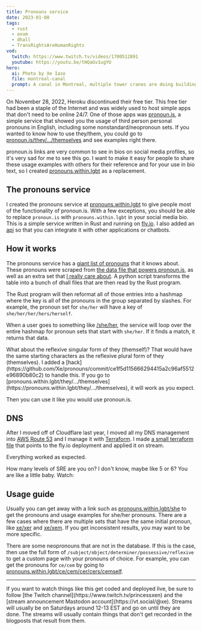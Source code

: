 ```yaml
---
title: Pronouns service
date: 2023-01-08
tags:
  - rust
  - axum
  - dhall
  - TransRightsAreHumanRights
vod:
  twitch: https://www.twitch.tv/videos/1700512891
  youtube: https://youtu.be/tHQaGv1ugYU
hero:
  ai: Photo by Xe Iaso
  file: montreal-canal
  prompt: A canal in Montreal, multiple tower cranes are doing building work of some kind.
---
```


On November 28, 2022, Heroku discontinued their free tier. This free tier had
been a staple of the Internet and was widely used to host simple apps that don't
need to be online 24/7. One of those apps was
[pronoun.is](https://web.archive.org/web/20210830180439/https://pronoun.is/), a
simple service that showed you the usage of third person personal pronouns in
English, including some nonstandard/neopronoun sets. If you wanted to know how
to use they/them, you could go to
[pronoun.is/they/.../themselves](https://web.archive.org/web/20210830180512/https://pronoun.is/they/.../themselves)
and see examples right there.

pronoun.is links are very common to see in bios on social media profiles, so
it's very sad for me to see this go. I want to make it easy for people to share
these usage examples with others for their reference and for your use in bio
text, so I created
[pronouns.within.lgbt](https://pronouns.within.lgbt) as a replacement.

## The pronouns service

I created the pronouns service at
[pronouns.within.lgbt](https://pronouns.within.lgbt) to give people most of the
functionality of pronoun.is. With a few exceptions, you should be able to
replace `pronoun.is` with `pronouns.within.lgbt` in your social media bio. This
is a simple service written in Rust and running on [fly.io](https://fly.io). I
also added an [api](https://pronouns.within.lgbt/api/docs) so that you can
integrate it with other applications or chatbots.

## How it works

The pronouns service has a [giant list of
pronouns](https://github.com/Xe/pronouns/tree/main/dhall/pronouns) that it knows
about. These pronouns were scraped from [the data file that powers
pronoun.is](https://github.com/witch-house/pronoun.is/blob/master/resources/pronouns.tab),
as well as an extra set that [I really care
about](https://pronouns.within.lgbt/xe/xer). A python script transforms the
table into a bunch of dhall files that are then read by the Rust program.

The Rust program will then reformat all of those entries into a hashmap where
the key is all of the pronouns in the group separated by slashes. For example,
the pronoun set for `she/her` will have a key of `she/her/her/hers/herself`.

When a user goes to something like
[/she/her](https://pronouns.within.lgbt/she/her), the service will loop over the
entire hashmap for pronoun sets that start with `she/her`. If it finds a match,
it returns that data.

<XeblogConv name="Mara" mood="hmm">
  What about the reflexive singular form of they (themself)? That would have the
  same starting characters as the reflexive plural form of they (themselves).
</XeblogConv>

<XeblogConv name="Cadey" mood="enby">
  I added a
  [hack](https://github.com/Xe/pronouns/commit/ce1f5d115666294415a2c96af5512e96890b80c2)
  to handle this. If you go to
  [pronouns.within.lgbt/they/.../themselves](https://pronouns.within.lgbt/they/.../themselves),
  it will work as you expect.
</XeblogConv>

Then you can use it like you would use pronoun.is.

## DNS

After I moved off of Cloudflare last year, I moved all my DNS management into
[AWS Route 53](https://aws.amazon.com/route53/) and I manage it with
[Terraform](https://www.terraform.io/). I made [a small terraform
file](https://github.com/Xe/pronouns/blob/main/terraform/main.tf) that points to
the fly.io deployment and applied it on stream.

Everything worked as expected.

<XeblogConv name="Numa" mood="delet">
  How many levels of SRE are you on?
</XeblogConv>

<XeblogConv name="Mara" mood="hmm">
  I don't know, maybe like 5 or 6?
</XeblogConv>

<XeblogConv name="Numa" mood="delet">
  You are like a little baby. Watch:
</XeblogConv>

<XeblogPicture path="blog/pronouns-service/levels-of-terraform" />

## Usage guide

Usually you can get away with a link such as
[pronouns.within.lgbt/she](https://pronouns.within.lgbt/she) to get the
pronouns and usage examples for she/her pronouns. There are a few cases where
there are multiple sets that have the same initial pronoun, like
[xe/xer](https://pronouns.within.lgbt/xe/xer) and
[xe/xem](https://pronouns.within.lgbt/xe/xem). If you get inconsistent results,
you may want to be more specific.

There are some neopronouns that are not in the database. If this is the case,
then use the full form of `/subject/object/determiner/possessive/reflexive` to
get a custom page with your pronouns of choice. For example, you can get the
pronouns for `ce/cem` by going to
[pronouns.within.lgbt/ce/cem/cer/cers/cemself](https://pronouns.within.lgbt/ce/cem/cer/cers/cemself).

---

<XeblogConv name="Mara" mood="happy">
  If you want to watch things like this get coded and deployed live, be sure to
  follow [the Twitch channel](https://www.twitch.tv/princessxen) and the [stream
  announcement Mastodon account](https://vt.social/@xe). Streams will usually be
  on Saturdays around 12-13 EST and go on until they are done. The streams will
  usually contain things that don't get recorded in the blogposts that result
  from them.
</XeblogConv>
